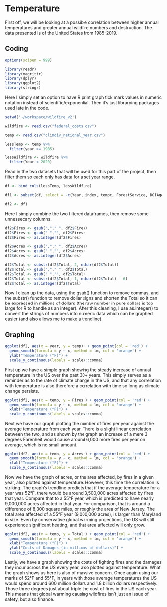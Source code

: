 # Temperature

First off, we will be looking at a possible correlation between higher annual temperatures and greater annual wildfire numbers and destruction. The data presented is of the United States from 1985-2019.

## Coding

```r
options(scipen = 999)

library(readr)
library(magrittr)
library(dplyr)
library(ggplot2)
library(stringr)
```

Here I simply set an option to have R print graph tick mark values in numeric notation instead of scientific/exponential. Then it's just librarying packages used late in the code.

```r

setwd('~/workspace/wildfire_v2')

wildfire <- read.csv("federal_costs.csv")

temp <- read.csv("climdiv_national_year.csv")

lessTemp <- temp %>%
  filter(year >= 1985)

lessWildfire <- wildfire %>%
  filter(Year < 2020)
```

Read in the two datasets that will be used for this part of the project, then filter them so each only has data for a set year range.

```r
df <- bind_cols(lessTemp, lessWildfire)

df1 <- subset(df, select = -c(Year, index, tempc, ForestService, DOIAgencies))

df2 <- df1
```

Here I simply combine the two filtered dataframes, then remove some unnessecary columns.

```r
df2$Fires <- gsub(","," ", df2$Fires)
df2$Fires <- gsub(" ","", df2$Fires)
df2$Fires <- as.integer(df2$Fires)

df2$Acres <- gsub(","," ", df2$Acres)
df2$Acres <- gsub(" ","", df2$Acres)
df2$Acres <- as.integer(df2$Acres)

df2$Total <- substr(df2$Total, 2, nchar(df2$Total))
df2$Total <- gsub(","," ", df2$Total)
df2$Total <- gsub(" ","", df2$Total)
df2$Total <- substr(df2$Total, 1, nchar(df2$Total) - 6)
df2$Total <- as.integer(df2$Total)
```

Now I clean up the data, using the gsub() function to remove commas, and the substr() function to remove dollar signs and shorten the Total so it can be expressed in millions of dollars (the raw number in pure dollars is too large for R to handle as an integer). After this cleaning, I use as.integer() to convert the strings of numbers into numeric data which can be graphed easier (and also allows me to make a trendline).

## Graphing

```r
ggplot(df2, aes(x = year, y = temp)) + geom_point(col = 'red') +
  geom_smooth(formula = y ~ x, method = lm, col = 'orange') +
  ylab("Temperature (°F)") +
  scale_y_continuous(labels = scales::comma)
```

First up we have a simple graph showing the steady increase of annual temperature in the US over the past 30+ years. This simply serves as a reminder as to the rate of climate change in the US, and that any correlation with temperature is also therefore a correlation with time so long as climate change persists.

```r
ggplot(df2, aes(x = temp, y = Fires)) + geom_point(col = 'red') +
  geom_smooth(formula = y ~ x, method = lm, col = 'orange') +
  xlab("Temperature (°F)") +
  scale_y_continuous(labels = scales::comma)
```

Next we have our graph plotting the number of fires per year against the average temperature from each year. There is a slight linear correlation between the two, and as shown by the graph an increase of a mere 3 degrees Farenheit would cause around 6,000 more fires per year on average, which is no small amount.

```r
ggplot(df2, aes(x = temp, y = Acres)) + geom_point(col = 'red') +
  geom_smooth(formula = y ~ x, method = lm, col = 'orange') +
  xlab("Temperature (°F)") +
  scale_y_continuous(labels = scales::comma)
```

Now we have the graph of acres, or the area affected, by fires in a given year, also plotted against temperature. However, this time the correlation is striking. The graph's trendline predicts that if the average temperature for a year was 52°F, there would be around 3,500,000 acres affected by fires that year. Compare that to a 55°F year, which is predicted to have nearly 9,000,000 acres affected in that year. For comparison, that is around a difference of 8,300 square miles, or roughly the area of New Jersey. The total area affected of a 55°F year (9,000,000 acres), is larger than Maryland in size. Even by conservative global warming projections, the US will still experience significant heating, and that area affected will only grow.

```r
ggplot(df2, aes(x = temp, y = Total)) + geom_point(col = 'red') +
  geom_smooth(formula = y ~ x, method = lm, col = 'orange') +
  xlab("Temperature (°F)") +
  ylab("Costs of Damages (in millions of dollars)") +
  scale_y_continuous(labels = scales::comma)
```

Lastly, we have a graph showing the costs of fighting fires and the damages they incur across the US every year, also plotted against temperature. What the graph shows us here is also of massive concern. Once again using our marks of 52°F and 55°F, in years with those average temperatures the US would spend around 600 million dollars and 1.8 billion dollars respectively. Those three degrees just about triple the cost of fires in the US each year. This means that global warming causing wildfires isn't just an issue of safety, but also finance.
